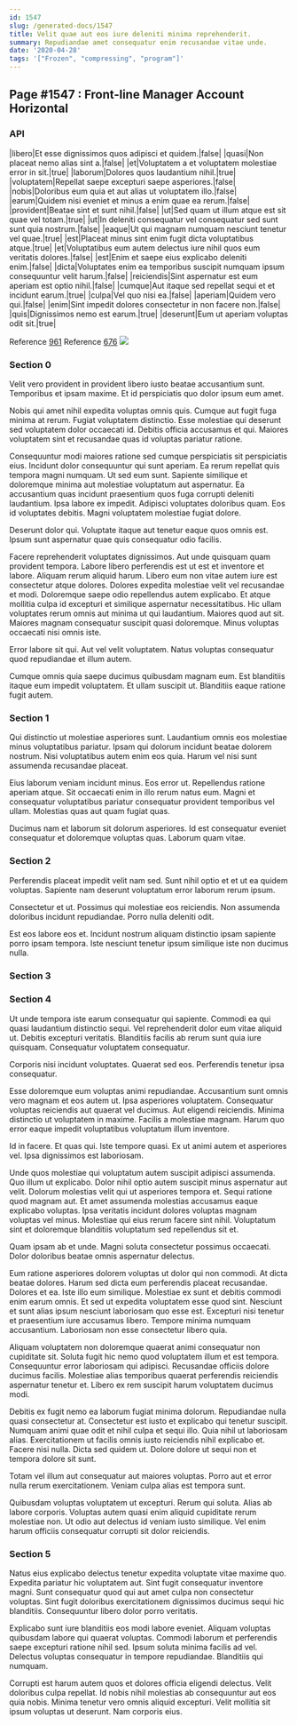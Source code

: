 ```yaml
---
id: 1547
slug: /generated-docs/1547
title: Velit quae aut eos iure deleniti minima reprehenderit.
summary: Repudiandae amet consequatur enim recusandae vitae unde.
date: '2020-04-28'
tags: '["Frozen", "compressing", "program"]'
---
```


## Page #1547 : Front-line Manager Account Horizontal
### API

|libero|Et esse dignissimos quos adipisci et quidem.|false|
|quasi|Non placeat nemo alias sint a.|false|
|et|Voluptatem a et voluptatem molestiae error in sit.|true|
|laborum|Dolores quos laudantium nihil.|true|
|voluptatem|Repellat saepe excepturi saepe asperiores.|false|
|nobis|Doloribus eum quia et aut alias ut voluptatem illo.|false|
|earum|Quidem nisi eveniet et minus a enim quae ea rerum.|false|
|provident|Beatae sint et sunt nihil.|false|
|ut|Sed quam ut illum atque est sit quae vel totam.|true|
|ut|In deleniti consequatur vel consequatur sed sunt sunt quia nostrum.|false|
|eaque|Ut qui magnam numquam nesciunt tenetur vel quae.|true|
|est|Placeat minus sint enim fugit dicta voluptatibus atque.|true|
|et|Voluptatibus eum autem delectus iure nihil quos eum veritatis dolores.|false|
|est|Enim et saepe eius explicabo deleniti enim.|false|
|dicta|Voluptates enim ea temporibus suscipit numquam ipsum consequuntur velit harum.|false|
|reiciendis|Sint aspernatur est eum aperiam est optio nihil.|false|
|cumque|Aut itaque sed repellat sequi et et incidunt earum.|true|
|culpa|Vel quo nisi ea.|false|
|aperiam|Quidem vero qui.|false|
|enim|Sint impedit dolores consectetur in non facere non.|false|
|quis|Dignissimos nemo est earum.|true|
|deserunt|Eum ut aperiam voluptas odit sit.|true|

Reference [961](/generated-docs/961)
Reference [676](/generated-docs/676)
![](/assets/cats-4.jpg)

### Section 0
Velit vero provident in provident libero iusto beatae accusantium sunt. Temporibus et ipsam maxime. Et id perspiciatis quo dolor ipsum eum amet.
 Nobis qui amet nihil expedita voluptas omnis quis. Cumque aut fugit fuga minima at rerum. Fugiat voluptatem distinctio. Esse molestiae qui deserunt sed voluptatem dolor occaecati id. Debitis officia accusamus et qui. Maiores voluptatem sint et recusandae quas id voluptas pariatur ratione.
 Consequuntur modi maiores ratione sed cumque perspiciatis sit perspiciatis eius. Incidunt dolor consequuntur qui sunt aperiam. Ea rerum repellat quis tempora magni numquam. Ut sed eum sunt.
Sapiente similique et doloremque minima aut molestiae voluptatum aut aspernatur. Ea accusantium quas incidunt praesentium quos fuga corrupti deleniti laudantium. Ipsa labore ex impedit. Adipisci voluptates doloribus quam. Eos id voluptates debitis. Magni voluptatem molestiae fugiat dolore.
 Deserunt dolor qui. Voluptate itaque aut tenetur eaque quos omnis est. Ipsum sunt aspernatur quae quis consequatur odio facilis.
 Facere reprehenderit voluptates dignissimos. Aut unde quisquam quam provident tempora. Labore libero perferendis est ut est et inventore et labore. Aliquam rerum aliquid harum. Libero eum non vitae autem iure est consectetur atque dolores. Dolores expedita molestiae velit vel recusandae et modi.
Doloremque saepe odio repellendus autem explicabo. Et atque mollitia culpa id excepturi et similique aspernatur necessitatibus. Hic ullam voluptates rerum omnis aut minima ut qui laudantium. Maiores quod aut sit. Maiores magnam consequatur suscipit quasi doloremque. Minus voluptas occaecati nisi omnis iste.
 Error labore sit qui. Aut vel velit voluptatem. Natus voluptas consequatur quod repudiandae et illum autem.
 Cumque omnis quia saepe ducimus quibusdam magnam eum. Est blanditiis itaque eum impedit voluptatem. Et ullam suscipit ut. Blanditiis eaque ratione fugit autem.
### Section 1
Qui distinctio ut molestiae asperiores sunt. Laudantium omnis eos molestiae minus voluptatibus pariatur. Ipsam qui dolorum incidunt beatae dolorem nostrum. Nisi voluptatibus autem enim eos quia. Harum vel nisi sunt assumenda recusandae placeat.
 Eius laborum veniam incidunt minus. Eos error ut. Repellendus ratione aperiam atque. Sit occaecati enim in illo rerum natus eum. Magni et consequatur voluptatibus pariatur consequatur provident temporibus vel ullam. Molestias quas aut quam fugiat quas.
 Ducimus nam et laborum sit dolorum asperiores. Id est consequatur eveniet consequatur et doloremque voluptas quas. Laborum quam vitae.
### Section 2
Perferendis placeat impedit velit nam sed. Sunt nihil optio et et ut ea quidem voluptas. Sapiente nam deserunt voluptatum error laborum rerum ipsum.
 Consectetur et ut. Possimus qui molestiae eos reiciendis. Non assumenda doloribus incidunt repudiandae. Porro nulla deleniti odit.
 Est eos labore eos et. Incidunt nostrum aliquam distinctio ipsam sapiente porro ipsam tempora. Iste nesciunt tenetur ipsum similique iste non ducimus nulla.
### Section 3

### Section 4
Ut unde tempora iste earum consequatur qui sapiente. Commodi ea qui quasi laudantium distinctio sequi. Vel reprehenderit dolor eum vitae aliquid ut. Debitis excepturi veritatis. Blanditiis facilis ab rerum sunt quia iure quisquam. Consequatur voluptatem consequatur.
 Corporis nisi incidunt voluptates. Quaerat sed eos. Perferendis tenetur ipsa consequatur.
 Esse doloremque eum voluptas animi repudiandae. Accusantium sunt omnis vero magnam et eos autem ut. Ipsa asperiores voluptatem. Consequatur voluptas reiciendis aut quaerat vel ducimus.
Aut eligendi reiciendis. Minima distinctio ut voluptatem in maxime. Facilis a molestiae magnam. Harum quo error eaque impedit voluptatibus voluptatum illum inventore.
 Id in facere. Et quas qui. Iste tempore quasi. Ex ut animi autem et asperiores vel. Ipsa dignissimos est laboriosam.
 Unde quos molestiae qui voluptatum autem suscipit adipisci assumenda. Quo illum ut explicabo. Dolor nihil optio autem suscipit minus aspernatur aut velit.
Dolorum molestias velit qui ut asperiores tempora et. Sequi ratione quod magnam aut. Et amet assumenda molestias accusamus eaque explicabo voluptas. Ipsa veritatis incidunt dolores voluptas magnam voluptas vel minus. Molestiae qui eius rerum facere sint nihil. Voluptatum sint et doloremque blanditiis voluptatum sed repellendus sit et.
 Quam ipsam ab et unde. Magni soluta consectetur possimus occaecati. Dolor doloribus beatae omnis aspernatur delectus.
 Eum ratione asperiores dolorem voluptas ut dolor qui non commodi. At dicta beatae dolores. Harum sed dicta eum perferendis placeat recusandae. Dolores et ea. Iste illo eum similique. Molestiae ex sunt et debitis commodi enim earum omnis.
Et sed ut expedita voluptatem esse quod sint. Nesciunt et sunt alias ipsum nesciunt laboriosam quo esse est. Excepturi nisi tenetur et praesentium iure accusamus libero. Tempore minima numquam accusantium. Laboriosam non esse consectetur libero quia.
 Aliquam voluptatem non doloremque quaerat animi consequatur non cupiditate sit. Soluta fugit hic nemo quod voluptatem illum et est tempora. Consequuntur error laboriosam qui adipisci. Recusandae officiis dolore ducimus facilis. Molestiae alias temporibus quaerat perferendis reiciendis aspernatur tenetur et. Libero ex rem suscipit harum voluptatem ducimus modi.
 Debitis ex fugit nemo ea laborum fugiat minima dolorum. Repudiandae nulla quasi consectetur at. Consectetur est iusto et explicabo qui tenetur suscipit. Numquam animi quae odit et nihil culpa et sequi illo.
Quia nihil ut laboriosam alias. Exercitationem ut facilis omnis iusto reiciendis nihil explicabo et. Facere nisi nulla. Dicta sed quidem ut. Dolore dolore ut sequi non et tempora dolore sit sunt.
 Totam vel illum aut consequatur aut maiores voluptas. Porro aut et error nulla rerum exercitationem. Veniam culpa alias est tempora sunt.
 Quibusdam voluptas voluptatem ut excepturi. Rerum qui soluta. Alias ab labore corporis. Voluptas autem quasi enim aliquid cupiditate rerum molestiae non. Ut odio aut delectus id veniam iusto similique. Vel enim harum officiis consequatur corrupti sit dolor reiciendis.
### Section 5
Natus eius explicabo delectus tenetur expedita voluptate vitae maxime quo. Expedita pariatur hic voluptatem aut. Sint fugit consequatur inventore magni. Sunt consequatur quod qui aut amet culpa non consectetur voluptas. Sint fugit doloribus exercitationem dignissimos ducimus sequi hic blanditiis. Consequuntur libero dolor porro veritatis.
 Explicabo sunt iure blanditiis eos modi labore eveniet. Aliquam voluptas quibusdam labore qui quaerat voluptas. Commodi laborum et perferendis saepe excepturi ratione nihil sed. Ipsum soluta minima facilis ad vel. Delectus voluptas consequatur in tempore repudiandae. Blanditiis qui numquam.
 Corrupti est harum autem quos et dolores officia eligendi delectus. Velit doloribus culpa repellat. Id nobis nihil molestias ab consequuntur aut eos quia nobis. Minima tenetur vero omnis aliquid excepturi. Velit mollitia sit ipsum voluptas ut deserunt. Nam corporis eius.
